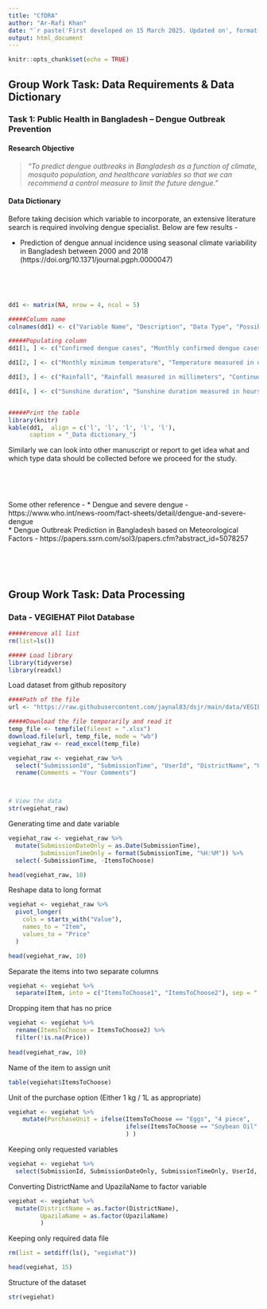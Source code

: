 ---
title: "CfDRA"
author: "Ar-Rafi Khan"
date: "`r paste('First developed on 15 March 2025. Updated on', format(Sys.Date(), '%d %B %Y'))`"
output: html_document
---

```{r setup, include=FALSE}
knitr::opts_chunk$set(echo = TRUE)
```

## Group Work Task: Data Requirements & Data Dictionary

### Task 1: Public Health in Bangladesh – Dengue Outbreak Prevention

#### Research Objective
> *"To predict dengue outbreaks in Bangladesh as a function of climate, mosquito population, and healthcare variables so that we can recommend a control measure to limit the future dengue."*

#### Data Dictionary
Before taking decision which variable to incorporate, an extensive literature search is required involving dengue specialist. Below are few results - 

* Prediction of dengue annual incidence using seasonal climate variability in Bangladesh between 2000 and 2018 (https://doi.org/10.1371/journal.pgph.0000047)

<br>

<br>

```{r, echo = FALSE, results = 'asis'}
dd1 <- matrix(NA, nrow = 4, ncol = 5)

#####Column name
colnames(dd1) <- c("Variable Name", "Description", "Data Type", "Possible Values/Format", "Data Source")

#####Populating column
dd1[1, ] <- c("Confirmed dengue cases", "Monthly confirmed dengue cases ", "Continuous variable", "Count data", "Directorate General of Health Services (DGHS)")

dd1[2, ] <- c("Monthly minimum temperature", "Temperature measured in degrees Celsius", "Continuous variable", "Range from 7 to 40 degrees Celsius", "Bangladesh Meteorological Department (BMD)")

dd1[3, ] <- c("Rainfall", "Rainfall measured in millimeters", "Continuous variable", "Numeric data", "Bangladesh Meteorological Department (BMD)")

dd1[4, ] <- c("Sunshine duration", "Sunshine duration measured in hours", "Continuous variable", "Numeric data", "Bangladesh Meteorological Department (BMD)")


#####Print the table
library(knitr)
kable(dd1,  align = c('l', 'l', 'l', 'l', 'l'),
      caption = "_Data dictionary_") 
```


Similarly we can look into other manuscript or report to get idea what and which type data should be collected before we proceed for the study.  

<br>

<br>

Some other reference - 
* Dengue and severe dengue - https://www.who.int/news-room/fact-sheets/detail/dengue-and-severe-dengue  
* Dengue Outbreak Prediction in Bangladesh based on Meteorological Factors - https://papers.ssrn.com/sol3/papers.cfm?abstract_id=5078257  




<br>



<br>

## Group Work Task: Data Processing 

### Data - VEGIEHAT Pilot Database


```{r, message = FALSE}

#####remove all list
rm(list=ls())

##### Load library
library(tidyverse)
library(readxl)

```


Load dataset from github repository


```{r, message = FALSE}
####Path of the file
url <- "https://raw.githubusercontent.com/jaynal83/dsjr/main/data/VEGIEHAT-Pilot-Database.xlsx"

#####Download the file temporarily and read it
temp_file <- tempfile(fileext = ".xlsx")
download.file(url, temp_file, mode = "wb")
vegiehat_raw <- read_excel(temp_file)

vegiehat_raw <- vegiehat_raw %>%
  select("SubmissionId", "SubmissionTime", "UserId", "DistrictName", "UpazilaName", "ItemsToChoose", "Value - Rice", "Value - Flour", "Value - Lentil", "Value - Soybean Oil", "Value - Salt", "Value - Sugar", "Value - Eggs", "Value - Chicken", "Value - Potato", "Value - Eggplant", "Value - Onion", "Value - Green Chilli", "Your Comments" ) %>%
  rename(Comments = "Your Comments")



# View the data
str(vegiehat_raw)

```

Generating time and date variable

```{r, message = FALSE}

vegiehat_raw <- vegiehat_raw %>%
  mutate(SubmissionDateOnly = as.Date(SubmissionTime), 
         SubmissionTimeOnly = format(SubmissionTime, "%H:%M")) %>%
  select(-SubmissionTime, -ItemsToChoose)

head(vegiehat_raw, 10)
```


Reshape data to long format

```{r, message = FALSE}

vegiehat <- vegiehat_raw %>%
  pivot_longer(
    cols = starts_with("Value"), 
    names_to = "Item",
    values_to = "Price"
  )

head(vegiehat_raw, 10)

```

Separate the items into two separate columns

```{r, message = FALSE}

vegiehat <- vegiehat %>%
  separate(Item, into = c("ItemsToChoose1", "ItemsToChoose2"), sep = " - ")

```

Dropping item that has no price

```{r, message = FALSE}

vegiehat <- vegiehat %>%
  rename(ItemsToChoose = ItemsToChoose2) %>%
  filter(!is.na(Price)) 
                               
head(vegiehat_raw, 10)
```

Name of the item to assign unit

```{r, message = FALSE}

table(vegiehat$ItemsToChoose)

```

Unit of the purchase option (Either 1 kg / 1L as appropriate)

```{r, message = FALSE}

vegiehat <- vegiehat %>%
    mutate(PurchaseUnit = ifelse(ItemsToChoose == "Eggs", "4 piece", 
                                 ifelse(ItemsToChoose == "Soybean Oil", "1L", "1kg")
                                 ) )

```


Keeping only requested variables

```{r, message = FALSE}

vegiehat <- vegiehat %>%
  select(SubmissionId, SubmissionDateOnly, SubmissionTimeOnly, UserId, DistrictName, UpazilaName, ItemsToChoose, PurchaseUnit, Price, Comments)

```


Converting DistrictName and UpazilaName to factor variable

```{r, message = FALSE}

vegiehat <- vegiehat %>%
  mutate(DistrictName = as.factor(DistrictName),
         UpazilaName = as.factor(UpazilaName)
         )

```

Keeping only required data file

```{r, message = FALSE}

rm(list = setdiff(ls(), "vegiehat"))

head(vegiehat, 15)
```

Structure of the dataset

```{r, message = FALSE}

str(vegiehat)

```





